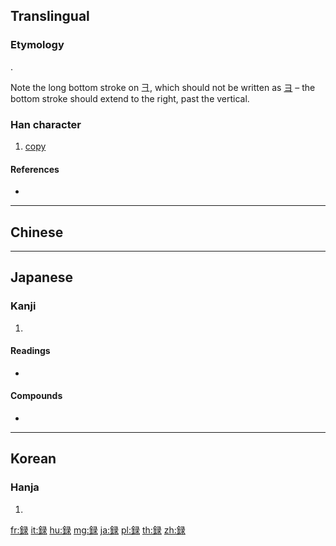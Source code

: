 {{character info/new}}
{{also|錄}}
==Translingual==
{{Han simplified forms|錄|録|录}}

===Etymology===
{{Han simp|錄|f=彔|t=录}}.

Note the long bottom stroke on 彐, which should not be written as [[ヨ]] – the bottom stroke should extend to the right, past the vertical.

===Han character===
{{Han char|rn=167|rad=金|as=08|sn=16|four=|canj=CNME}}

# [[copy]]

====References====
* {{Han ref|kx=1313.051|dkj=40519|dj=1811.070|hdz=64225.100|uh=9332|ud=37682}}

----

==Chinese==
{{zh-see|錄|v}}

----

==Japanese==

===Kanji===
{{ja-kanji|grade=4|rs=金08|style=s|kyu=錄}}

# {{defn|lang=ja|sort=金08}}

====Readings====
* {{ja-readings|goon=[[ろく]] (roku)|kanon=[[りょう]] (ryoku)|on=[[りょ]] (ryo)|kun=[[しるす]] (shirusu)|nanori=}}

====Compounds====
* {{ja-r|記録|きろく}}
----

==Korean==

===Hanja===
{{ko-hanja|hangeul=[[록]]>[[녹]], [[여]]|eumhun=|rv=rok>nok, yeo|mr=rok>nok, yŏ|y=lok>nok, ye}}

# {{defn|lang=ko|sort=金08}}

[[fr:録]]
[[it:録]]
[[hu:録]]
[[mg:録]]
[[ja:録]]
[[pl:録]]
[[th:録]]
[[zh:録]]